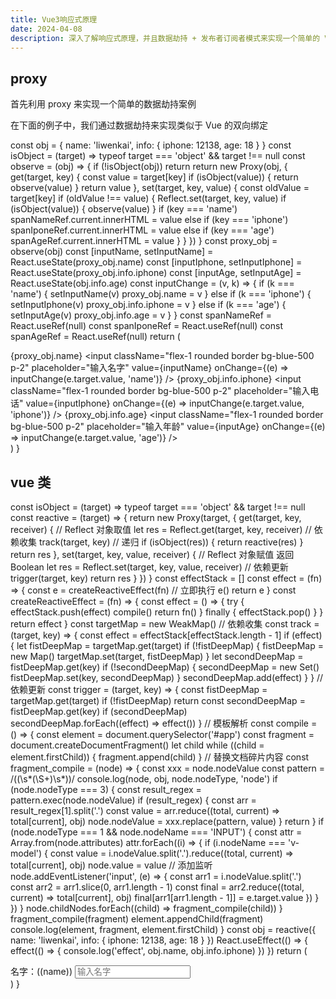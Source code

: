```yaml
---
title: Vue3响应式原理
date: 2024-04-08
description: 深入了解响应式原理，并且数据劫持 + 发布者订阅者模式来实现一个简单的 Vue 类
---
```


## proxy

首先利用 proxy 来实现一个简单的数据劫持案例

在下面的例子中，我们通过数据劫持来实现类似于 Vue 的双向绑定

  const obj = {
    name: 'liwenkai',
    info: {
      iphone: 12138,
      age: 18
    }
  }
  const isObject = (target) => typeof target === 'object' && target !== null
  const observe = (obj) => {
    if (!isObject(obj)) return
    return new Proxy(obj, {
      get(target, key) {
        const value = target[key]
        if (isObject(value)) {
          return observe(value)
        }
        return value
      },
      set(target, key, value) {
        const oldValue = target[key]
        if (oldValue !== value) {
          Reflect.set(target, key, value)
          if (isObject(value)) {
            observe(value)
          }
          if (key === 'name') spanNameRef.current.innerHTML = value
          else if (key === 'iphone') spanIponeRef.current.innerHTML = value
          else if (key === 'age') spanAgeRef.current.innerHTML = value
        }
      }
    })
  }
  const proxy_obj = observe(obj)
  const [inputName, setInputName] = React.useState(proxy_obj.name)
  const [inputIphone, setInputIphone] = React.useState(proxy_obj.info.iphone)
  const [inputAge, setInputAge] = React.useState(obj.info.age)
  const inputChange = (v, k) => {
    if (k === 'name') {
      setInputName(v)
      proxy_obj.name = v
    } else if (k === 'iphone') {
      setInputIphone(v)
      proxy_obj.info.iphone = v
    } else if (k === 'age') {
      setInputAge(v)
      proxy_obj.info.age = v
    }
  }
  const spanNameRef = React.useRef(null)
  const spanIponeRef = React.useRef(null)
  const spanAgeRef = React.useRef(null)
  return (
    <div className="flex flex-col">
      <span className="w-full rounded bg-blue-500 p-2" ref={spanNameRef}>
        {proxy_obj.name}
      </span>
      <input
        className="flex-1 rounded border bg-blue-500 p-2"
        placeholder="输入名字"
        value={inputName}
        onChange={(e) => inputChange(e.target.value, 'name')}
      />
      <span className="w-full rounded bg-blue-500 p-2" ref={spanIponeRef}>
        {proxy_obj.info.iphone}
      </span>
      <input
        className="flex-1 rounded border bg-blue-500 p-2"
        placeholder="输入电话"
        value={inputIphone}
        onChange={(e) => inputChange(e.target.value, 'iphone')}
      />
      <span className="w-full rounded bg-blue-500 p-2" ref={spanAgeRef}>
        {proxy_obj.info.age}
      </span>
      <input
        className="flex-1 rounded border bg-blue-500 p-2"
        placeholder="输入年龄"
        value={inputAge}
        onChange={(e) => inputChange(e.target.value, 'age')}
      />
    </div>
  )
}

<ProxyComp />

## vue 类

  const isObject = (target) => typeof target === 'object' && target !== null
  const reactive = (target) => {
    return new Proxy(target, {
      get(target, key, receiver) {
        // Reflect 对象取值
        let res = Reflect.get(target, key, receiver)
        // 依赖收集
        track(target, key)
        // 递归
        if (isObject(res)) {
          return reactive(res)
        }
        return res
      },
      set(target, key, value, receiver) {
        // Reflect 对象赋值 返回 Boolean
        let res = Reflect.set(target, key, value, receiver)
        // 依赖更新
        trigger(target, key)
        return res
      }
    })
  }
  const effectStack = []
  const effect = (fn) => {
    const e = createReactiveEffect(fn)
    // 立即执行
    e()
    return e
  }
  const createReactiveEffect = (fn) => {
    const effect = () => {
      try {
        effectStack.push(effect)
        compile()
        return fn()
      } finally {
        effectStack.pop()
      }
    }
    return effect
  }
  const targetMap = new WeakMap()
  // 依赖收集
  const track = (target, key) => {
    const effect = effectStack[effectStack.length - 1]
    if (effect) {
      let fistDeepMap = targetMap.get(target)
      if (!fistDeepMap) {
        fistDeepMap = new Map()
        targetMap.set(target, fistDeepMap)
      }
      let secondDeepMap = fistDeepMap.get(key)
      if (!secondDeepMap) {
        secondDeepMap = new Set()
        fistDeepMap.set(key, secondDeepMap)
      }
      secondDeepMap.add(effect)
    }
  }
  // 依赖更新
  const trigger = (target, key) => {
    const fistDeepMap = targetMap.get(target)
    if (!fistDeepMap) return
    const secondDeepMap = fistDeepMap.get(key)
    if (secondDeepMap) secondDeepMap.forEach((effect) => effect())
  }
  // 模板解析
  const compile = () => {
    const element = document.querySelector('#app')
    const fragment = document.createDocumentFragment()
    let child
    while ((child = element.firstChild)) {
      fragment.append(child)
    }
    // 替换文档碎片内容
    const fragment_compile = (node) => {
      const xxx = node.nodeValue
      const pattern = /\(\(\s*(\S+)\s*\)\)/
      console.log(node, obj, node.nodeType, 'node')
      if (node.nodeType === 3) {
        const result_regex = pattern.exec(node.nodeValue)
        if (result_regex) {
          const arr = result_regex[1].split('.')
          const value = arr.reduce((total, current) => total[current], obj)
          node.nodeValue = xxx.replace(pattern, value)
        }
        return
      }
      if (node.nodeType === 1 && node.nodeName === 'INPUT') {
        const attr = Array.from(node.attributes)
        attr.forEach((i) => {
          if (i.nodeName === 'v-model') {
            const value = i.nodeValue.split('.').reduce((total, current) => total[current], obj)
            node.value = value
            // 添加监听
            node.addEventListener('input', (e) => {
              const arr1 = i.nodeValue.split('.')
              const arr2 = arr1.slice(0, arr1.length - 1)
              const final = arr2.reduce((total, current) => total[current], obj)
              final[arr1[arr1.length - 1]] = e.target.value
            })
          }
        })
      }
      node.childNodes.forEach((child) => fragment_compile(child))
    }
    fragment_compile(fragment)
    element.appendChild(fragment)
    console.log(element, fragment, element.firstChild)
  }
  const obj = reactive({
    name: 'liwenkai',
    info: {
      iphone: 12138,
      age: 18
    }
  })
  React.useEffect(() => {
    effect(() => {
      console.log('effect', obj.name, obj.info.iphone)
    })
  })
  return (
    <div id="app" className="flex flex-col">
      <span className="w-full rounded bg-blue-500 p-2">名字：((name))</span>
      <input className="flex-1 rounded border bg-blue-500 p-2" placeholder="输入名字" v-model="name" />
    </div>
  )
}

<VueComp />

